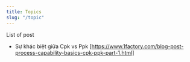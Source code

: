 ---
title: Topics
slug: "/topic"
---

List of post
- Sự khác biệt giữa Cpk vs Ppk [https://www.1factory.com/blog-post-process-capability-basics-cpk-ppk-part-1.html]